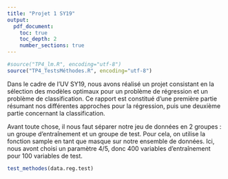```yaml
---
title: "Projet 1 SY19"
output: 
  pdf_document:
    toc: true 
    toc_depth: 2
    number_sections: true
---
```


```r
#source("TP4_lm.R", encoding="utf-8")
source("TP4_TestsMéthodes.R", encoding="utf-8")
```

\section*{Introduction}

Dans le cadre de l'UV SY19, nous avons réalisé un projet consistant en la sélection des modèles optimaux pour un problème de régression et un problème de classification. Ce rapport est constitué d'une première partie résumant nos différentes approches pour la régression, puis une deuxième partie concernant la classification.

\newpage
\section{Régression}

Avant toute chose, il nous faut séparer notre jeu de données en 2 groupes : un groupe d'entraînement et un groupe de test. Pour cela, on utilise la fonction sample en tant que masque sur notre ensemble de données. Ici, nous avont choisi un paramètre 4/5, donc 400 variables d'entraînement pour 100 variables de test. 

  \subsection{Séparation en 2 groupes}

\newpage
\section{Classification}

```r
test_methodes(data.reg.test)
```


